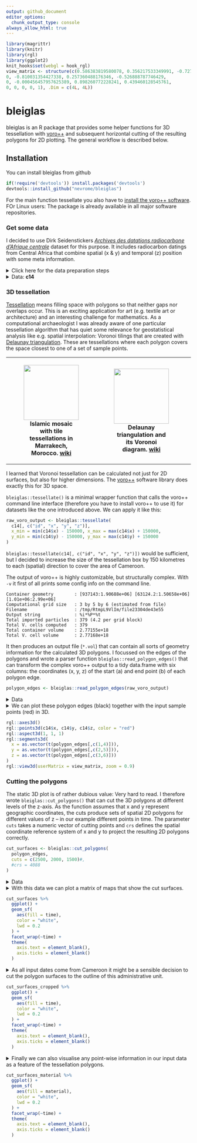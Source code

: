 ```yaml
---
output: github_document
editor_options: 
  chunk_output_type: console
always_allow_html: true
---
```


<!-- README.md is generated from README.Rmd. Please edit that file -->

```r
library(magrittr)
library(knitr)
library(rgl)
library(ggplot2)
knit_hooks$set(webgl = hook_rgl)
view_matrix <- structure(c(0.586383819580078, 0.356217533349991, -0.727502763271332, 
0, -0.810031354427338, 0.257360488176346, -0.526888787746429, 
0, -0.000456457957625389, 0.898260772228241, 0.439460128545761, 
0, 0, 0, 0, 1), .Dim = c(4L, 4L))
```

# bleiglas

bleiglas is an R package that provides some helper functions for 3D tessellation with [voro++](http://math.lbl.gov/voro++/) and subsequent horizontal cutting of the resulting polygons for 2D plotting. The general workflow is described below.

## Installation 

You can install bleiglas from github

```r
if(!require('devtools')) install.packages('devtools')
devtools::install_github("nevrome/bleiglas")
```

For the main function tessellate you also have to [install the voro++ software](http://math.lbl.gov/voro++/download/). FOr Linux users: The package is already available in all major software repositories.

### Get some data

I decided to use Dirk Seidenstickers [*Archives des datations radiocarbone d'Afrique centrale*](https://github.com/dirkseidensticker/aDRAC) dataset for this purpose. It includes radiocarbon datings from Central Africa that combine spatial (x & y) and temporal (z) position with some meta information.

<details><summary>Click here for the data preparation steps</summary>
<p>

I selected dates from Cameroon between 1000 and 3000 uncalibrated BP and projected them into a worldwide cylindrical reference system (epsg [4088](https://epsg.io/4088)). As Cameroon is close to the equator this projection should represent distances, angles and areas sufficiently correct for this example exercise. I rescaled the temporal data with a factor of 1000 to better show the effect of 3D tessellation. You can imagine the samples to be observations in a 3D geo-time-space where one year equals one kilometre. I had to remove samples with equal position in all three dimensions for the tessellation.

```r
# download raw data
c14_cmr <- c14bazAAR::get_c14data("adrac") %>% 
  # filter data
  dplyr::filter(!is.na(lat) & !is.na(lon), c14age > 1000, c14age < 3000, country == "CMR") 

# remove doubles
c14_cmr_unique <- c14_cmr %>%
  dplyr::mutate(
    rounded_coords_lat = round(lat, 3),
    rounded_coords_lon = round(lon, 3)
  ) %>%
  dplyr::group_by(rounded_coords_lat, rounded_coords_lon, c14age) %>%
  dplyr::filter(dplyr::row_number() == 1) %>%
  dplyr::ungroup()

# transform coordinates
coords <- data.frame(c14_cmr_unique$lon, c14_cmr_unique$lat) %>% 
  sf::st_as_sf(coords = c(1, 2), crs = 4326) %>% 
  sf::st_transform(crs = 4088) %>% 
  sf::st_coordinates()

# create active dataset
c14 <- c14_cmr_unique %>% 
  dplyr::transmute(
    id = 1:nrow(.),
    x = coords[,1], 
    y = coords[,2], 
    z = c14age * 1000, # rescaling of temporal data
    material = material
)
```

</p>
</details>

<details><summary>Data: <b>c14</b></summary>
<p>

```r
c14 
```

</p>
</details>

### 3D tessellation

[Tessellation](https://en.wikipedia.org/wiki/Tessellation) means filling space with polygons so that neither gaps nor overlaps occur. This is an exciting application for art (e.g. textile art or architecture) and an interesting challenge for mathematics. As a computational archaeologist I was already aware of one particular tessellation algorithm that has quiet some relevance for geostatistical analysis like e.g. spatial interpolation: Voronoi tilings that are created with [Delaunay triangulation](https://en.wikipedia.org/wiki/Delaunay_triangulation). These are tessellations where each polygon covers the space closest to one of a set of sample points.

<table style="width:100%">
  <tr>
    <th>
      <figure><img src="https://upload.wikimedia.org/wikipedia/commons/thumb/6/66/Ceramic_Tile_Tessellations_in_Marrakech.jpg/320px-Ceramic_Tile_Tessellations_in_Marrakech.jpg" height="150" /><figcaption>Islamic mosaic with tile tessellations in Marrakech, Morocco. <a href="https://en.wikipedia.org/wiki/File:Ceramic_Tile_Tessellations_in_Marrakech.jpg">wiki</a></figcaption></figure>
    </th>
    <th>
      <figure><img src="https://upload.wikimedia.org/wikipedia/commons/thumb/5/56/Delaunay_Voronoi.svg/441px-Delaunay_Voronoi.svg.png" height="150" /> <figcaption>Delaunay triangulation and its Voronoi diagram. <a href="https://commons.wikimedia.org/wiki/File:Delaunay_Voronoi.svg">wiki</a></figcaption></figure>
    </th>
    <th>
      <figure><img src="http://math.lbl.gov/voro++/examples/custom_output/custom_output_l.png" height="150" /> <figcaption>Output example of voro++ rendered with POV-Ray. <a href="http://math.lbl.gov/voro++">math.lbl.gov</a></figcaption></figure>
    </th>
  <tr>
</table>

I learned that Voronoi tessellation can be calculated not just for 2D surfaces, but also for higher dimensions. The [voro++](http://math.lbl.gov/voro++/) software library does exactly this for 3D space. 

`bleiglas::tessellate()` is a minimal wrapper function that calls the voro++ command line interface (therefore you have to install voro++ to use it) for datasets like the one introduced above. We can apply it like this:

```r
raw_voro_output <- bleiglas::tessellate(
  c14[, c("id", "x", "y", "z")],
  x_min = min(c14$x) - 150000, x_max = max(c14$x) + 150000, 
  y_min = min(c14$y) - 150000, y_max = max(c14$y) + 150000
)
```

`bleiglas::tessellate(c14[, c("id", "x", "y", "z")])` would be sufficient, but I decided to increase the size of the tessellation box by 150 kilometres to each (spatial) direction to cover the area of Cameroon. 

The output of voro++ is highly customizable, but structurally complex. With `-v` it first of all prints some config info on the command line. 

```
Container geometry        : [937143:1.90688e+06] [63124.2:1.50658e+06] [1.01e+06:2.99e+06]
Computational grid size   : 3 by 5 by 6 (estimated from file)
Filename                  : /tmp/RtmpL9VlIm/file23304de43e55
Output string             : %i*%P*%t
Total imported particles  : 379 (4.2 per grid block)
Total V. cells computed   : 379
Total container volume    : 2.77155e+18
Total V. cell volume      : 2.77168e+18
```

It then produces an output file (`*.vol`) that can contain all sorts of geometry information for the calculated 3D polygons. I focussed on the edges of the polygons and wrote a parser function `bleiglas::read_polygon_edges()` that can transform the complex voro++ output to a tidy data.frame with six columns: the coordinates (x, y, z) of the start (a) and end point (b) of each polygon edge.

```r
polygon_edges <- bleiglas::read_polygon_edges(raw_voro_output)
```

<details><summary>Data</summary>
<p>

```r
polygon_edges
```

</p>
</details>

<details><summary>We can plot these polygon edges (black) together with the input sample points (red) in 3D.</summary>
<p>

Before plotting I wanted to changed the scaling of the temporal information back again to increase the readability of the plot.

```r
polygon_edges %<>% dplyr::mutate(
  z.a = z.a / 1000,
  z.b = z.b / 1000
)

c14 %<>% dplyr::mutate(
  z = z / 1000
)
```

```r
rgl::axes3d()
rgl::points3d(c14$x, c14$y, c14$z, color = "red")
rgl::aspect3d(1, 1, 1)
rgl::segments3d(
  x = as.vector(t(polygon_edges[,c(1,4)])),
  y = as.vector(t(polygon_edges[,c(2,5)])),
  z = as.vector(t(polygon_edges[,c(3,6)]))
)
rgl::view3d(userMatrix = view_matrix, zoom = 0.9)
```

</p>
</details>

```r
rgl::axes3d()
rgl::points3d(c14$x, c14$y, c14$z, color = "red")
rgl::aspect3d(1, 1, 1)
rgl::segments3d(
  x = as.vector(t(polygon_edges[,c(1,4)])),
  y = as.vector(t(polygon_edges[,c(2,5)])),
  z = as.vector(t(polygon_edges[,c(3,6)]))
)
rgl::view3d(userMatrix = view_matrix, zoom = 0.9)
```

### Cutting the polygons

The static 3D plot is of rather dubious value: Very hard to read. I therefore wrote `bleiglas::cut_polygons()` that can cut the 3D polygons at different levels of the z-axis. As the function assumes that x and y represent geographic coordinates, the cuts produce sets of spatial 2D polygons for different values of z -- in our example different points in time. The parameter `cuts` takes a numeric vector of cutting points and `crs` defines the spatial coordinate reference system of x and y to project the resulting 2D polygons correctly.

```r
cut_surfaces <- bleiglas::cut_polygons(
  polygon_edges, 
  cuts = c(2500, 2000, 1500)#, 
  #crs = 4088
)
```

<details><summary>Data</summary>
<p>

```r
cut_surfaces
```

</p>
</details>

<details><summary>With this data we can plot a matrix of maps that show the cut surfaces.</summary>
<p>

```r
cut_surfaces %>%
  ggplot() +
  geom_sf(
    aes(fill = time), 
    color = "white",
    lwd = 0.2
  ) +
  geom_sf_text(aes(label = id)) +
  facet_wrap(~time) +
  theme(
    axis.text = element_blank(),
    axis.ticks = element_blank()
  )
```

</p>
</details>

```r
cut_surfaces %>%
  ggplot() +
  geom_sf(
    aes(fill = time), 
    color = "white",
    lwd = 0.2
  ) +
  facet_wrap(~time) +
  theme(
    axis.text = element_blank(),
    axis.ticks = element_blank()
  )
```

<details><summary>As all input dates come from Cameroon it might be a sensible decision to cut the polygon surfaces to the outline of this administrative unit.</summary>
<p>

```r
cameroon_border <- rnaturalearth::ne_countries(scale = "medium", returnclass = "sf") %>% 
  dplyr::filter(name == "Cameroon") %>% 
  sf::st_transform(4088)

cut_surfaces_cropped <- cut_surfaces %>% sf::st_intersection(cameroon_border)
```

```r
cut_surfaces_cropped %>%
  ggplot() +
  geom_sf(
    aes(fill = time), 
    color = "white",
    lwd = 0.2
  ) +
  facet_wrap(~time) +
  theme(
    axis.text = element_blank(),
    axis.ticks = element_blank()
  )
```

<p>
</details>

```r
cut_surfaces_cropped %>%
  ggplot() +
  geom_sf(
    aes(fill = time), 
    color = "white",
    lwd = 0.2
  ) +
  facet_wrap(~time) +
  theme(
    axis.text = element_blank(),
    axis.ticks = element_blank()
  )
```


<details><summary>Finally we can also visualise any point-wise information in our input data as a feature of the tessellation polygons.</summary>
<p>

```r
cut_surfaces_material <- cut_surfaces_cropped %>%
  dplyr::left_join(
    c14, by = "id"
  )
```

```r
cut_surfaces_material %>%
  ggplot() +
  geom_sf(
    aes(fill = material), 
    color = "white",
    lwd = 0.2
  ) +
  facet_wrap(~time) +
  theme(
    axis.text = element_blank(),
    axis.ticks = element_blank()
  )
```

</p>
</details>

```r
cut_surfaces_material %>%
  ggplot() +
  geom_sf(
    aes(fill = material), 
    color = "white",
    lwd = 0.2
  ) +
  facet_wrap(~time) +
  theme(
    axis.text = element_blank(),
    axis.ticks = element_blank()
  )
```
